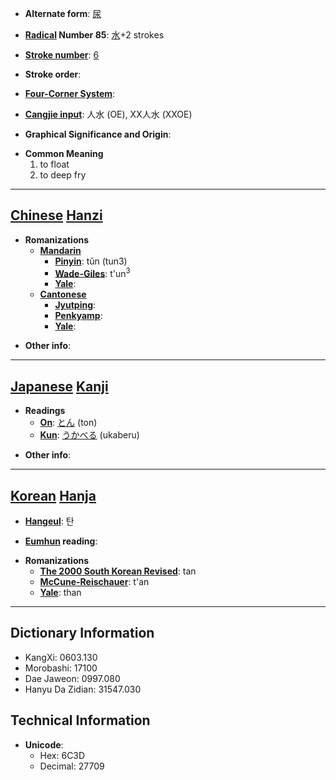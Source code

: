 * '''Alternate form''': [[尿]]

* '''[[Wiktionary:Chinese radical index| Radical]] Number 85''': [[Wiktionary:Chinese radical index 水|水]]+2 strokes

* '''[[Wiktionary:Chinese total strokes index|Stroke number]]''': [[Wiktionary:Chinese total strokes index 6|6]]

* '''Stroke order''': 

* '''[[Wiktionary:Chinese four corner index|Four-Corner System]]''': 

* '''[[Wiktionary:Chinese Cangjie index|Cangjie input]]''': 人水 (OE), XX人水 (XXOE)

* '''Graphical Significance and Origin''': 

* '''Common Meaning'''
*#to float
*# to deep fry


----

== [[Chinese]] [[Hanzi]] ==

* '''Romanizations'''
** '''[[Mandarin]]'''
*** '''[[Pinyin]]''': tǔn (tun3)
*** '''[[Wade-Giles]]''': t'un<sup>3</sup>
*** '''[[Yale]]''': 
** '''[[Cantonese]]'''
*** '''[[Jyutping]]''':
*** '''[[Penkyamp]]''': 
*** '''[[Yale]]''': 

* '''Other info''': 

----

== [[Japanese]] [[Kanji]] ==

* '''Readings'''
** '''[[On]]''': [[とん]] (ton)
** '''[[Kun]]''': [[うかべる]] (ukaberu)

* '''Other info''':  

----

== [[Korean]] [[Hanja]] ==

* '''[[Hangeul]]''': 탄

* '''[[Eumhun]] reading''': 

* '''Romanizations'''
** '''[[The 2000 South Korean Revised Romanization|The 2000 South Korean Revised]]''': tan
** '''[[McCune-Reischauer]]''': t'an
** '''[[Yale]]''': than

----

== Dictionary Information ==

* KangXi: 0603.130
* Morobashi: 17100
* Dae Jaweon: 0997.080
* Hanyu Da Zidian: 31547.030

== Technical Information ==

* '''Unicode''':
** Hex: 6C3D
** Decimal: 27709